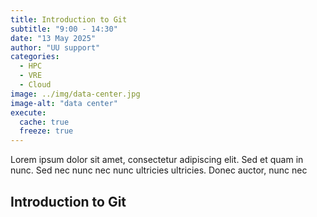 ```yaml
---
title: Introduction to Git
subtitle: "9:00 - 14:30"
date: "13 May 2025"
author: "UU support"
categories:
  - HPC
  - VRE
  - Cloud
image: ../img/data-center.jpg
image-alt: "data center"
execute: 
  cache: true
  freeze: true
---
```


Lorem ipsum dolor sit amet, consectetur adipiscing elit. Sed et quam in nunc. Sed nec nunc nec nunc ultricies ultricies. Donec auctor, nunc nec

## Introduction to Git

